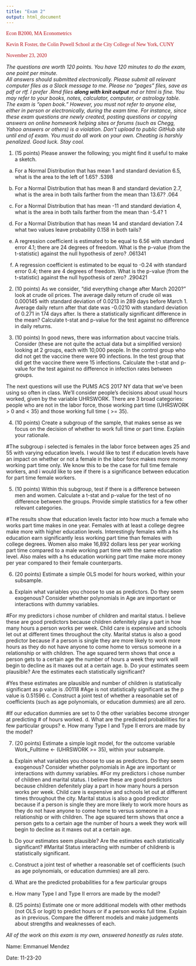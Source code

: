 ```yaml
---
title: "Exam 2"
output: html_document
---
```

  
  <p style="color:rgb(182,18,27);font-family:corbel">Econ B2000, MA Econometrics</p>
  <p style="color:rgb(182,18,27);font-family:corbel">Kevin R Foster, the Colin Powell School at the City College of New York, CUNY</p>
  <p style="color:rgb(182,18,27);font-family:corbel">November 23, 2020</p>
  
  
  
  *The questions are worth 120 points.  You have 120 minutes to do the exam, one point per minute.  
All answers should submitted electronically. Please submit all relevant computer files as a Slack message to me.  Please no "pages" files, save as pdf or rtf. I prefer .Rmd files __along with knit output__ md or html is fine.
You may refer to your books, notes, calculator, computer, or astrology table.  The exam is "open book."
However, you must not refer to anyone else, either in person or electronically, during the exam time. For instance, since these exam questions are newly created, posting questions or copying answers on online homework helping sites or forums (such as Chegg, Yahoo answers or others) is a violation. Don't upload to public GitHub site until end of exam.
You must do all work on your own.  Cheating is harshly penalized.
Good luck.  Stay cool.*
  
  
1. (15 points) Please answer the following; you might find it useful to make a sketch.
  a. For a Normal Distribution that has mean 1 and standard deviation 6.5, what is the area to the left of 1.65?
  .5398
  b. For a Normal Distribution that has mean 8 and standard deviation 2.7, what is the area in both tails farther from the mean than 13.67?
  .064
  c. For a Normal Distribution that has mean -11 and standard deviation 4, what is the area in both tails farther from the mean than -5.4?
  1
  d. For a Normal Distribution that has mean 14 and standard deviation 7.4 what two values leave probability 0.158 in both tails?
  
  e. A regression coefficient is estimated to be equal to 6.56 with standard error 4.1; there are 24 degrees of freedom.  What is the p-value (from the t-statistic) against the null hypothesis of zero?
  .061341
  f. A regression coefficient is estimated to be equal to -0.24 with standard error 0.4; there are 4 degrees of freedom.  What is the p-value (from the t-statistic) against the null hypothesis of zero?
  .290421

2. (10 points) As we consider, "did everything change after March 2020?" look at crude oil prices. The average daily return of crude oil was 0.000145 with standard deviation of 0.0213 in 289 days before March 1. Average daily return after that date was -0.0210 with standard deviation of 0.271 in 174 days after. Is there a statistically significant difference in the mean? Calculate t-stat and p-value for the test against no difference in daily returns.

3. (10 points) In good news, there was information about vaccine trials. Consider (these are not quite the actual data but a simplified version) looking at 2 groups, each with 10,000 people. In the control group who did not get the vaccine there were 90 infections. In the test group that did get the vaccine there were 15 infections. Calculate the t-stat and p-value for the test against no difference in infection rates between groups.

The next questions will use the PUMS ACS 2017 NY data that we've been using so often in class. We'll consider people's decisions about usual hours worked, given by the variable UHRSWORK. There are 3 broad categories: people who are not in the labor force, those working part time (UHRSWORK > 0 and < 35) and those working full time ( >= 35). 

4. (10 points) Create a subgroup of the sample, that makes sense as we focus on the decision of whether to work full time or part time. Explain your rationale. 

#The subgroup i selected is females in the labor force between ages 25 and 55 with varying education levels. I would like to test if education levels have an impact on whether or not a female in the labor force makes more money working part time only. We know this to be the case for full time female workers, and i would like to see if there is a significance between education for part time female workers.

5. (10 points) Within this subgroup, test if there is a difference between men and women. Calculate a t-stat and p-value for the test of no difference between the groups. Provide simple statistics for a few other relevant categories.

#The results show that education levels factor into how much a female who works part time makes in one year. Females with at least a college degree make more with higher education levels. Interestingly females with a hs education earn significantly less working part time than females with college degrees. Women also make 16,892 dollars less per year working part time compared to a male working part time with the same education level. Also males with a hs education working part time make more money per year compared to their female counterparts.

6. (20 points) Estimate a simple OLS model for hours worked, within your subsample.
  a. Explain what variables you choose to use as predictors. Do they seem exogenous? Consider whether polynomials in Age are important or interactions with dummy variables. 

#For my predictors i chose number of children and marital status. I believe these are good predictors because children defenitely play a part in how many hours a person works per week. Child care is expensive and schools let out at different times throughout the city. Marital status is also a good predictor because if a person is single they are more likely to work more hours as they do not have anyone to come home to versus someone in a relationship or with children. The age squared term shows that once a person gets to a certain age the number of hours a week they work will begin to decline as it maxes out at a certain age.
  b. Do your estimates seem plausible? Are the estimates each statistically significant?
  
#Yes these estimates are plausible and number of children is statistically significant as p value is .00118
#Age is not statistically significant as the p value is 0.51596 
  c. Construct a joint test of whether a reasonable set of coefficients (such as age polynomials, or education dummies) are all zero.
  
  #If our education dummies are set to 0 the other variables become stronger at predicting # of hours worked.
  d. What are the predicted probabilities for a few particular groups?
  e. How many Type I and Type II errors are made by the model?
  
7. (20 points) Estimate a simple logit model, for the outcome variable Work_Fulltime <- (UHRSWORK >= 35), within your subsample.
  a. Explain what variables you choose to use as predictors. Do they seem exogenous? Consider whether polynomials in Age are important or interactions with dummy variables.
#For my predictors i chose number of children and marital status. I believe these are good predictors because children defenitely play a part in how many hours a person works per week. Child care is expensive and schools let out at different times throughout the city. Marital status is also a good predictor because if a person is single they are more likely to work more hours as they do not have anyone to come home to versus someone in a relationship or with children. The age squared term shows that once a person gets to a certain age the number of hours a week they work will begin to decline as it maxes out at a certain age.
  
  b. Do your estimates seem plausible? Are the estimates each statistically significant?
#Marital Status interacting with number of childrenb is statistically significant.
  c. Construct a joint test of whether a reasonable set of coefficients (such as age polynomials, or education dummies) are all zero.
  d. What are the predicted probabilities for a few particular groups
  e. How many Type I and Type II errors are made by the model?

8. (25 points) Estimate one or more additional models with other methods (not OLS or logit) to predict hours or if a person works full time. Explain as in previous. Compare the different models and make judgements about strengths and weaknesses of each.

_All of the work on this exam is my own, answered honestly as rules state._
<p>Name: Emmanuel Mendez
<p>Date: 11-23-20




